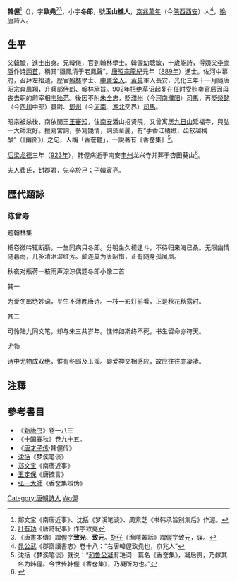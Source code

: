 '''韓偓'''<ref>郑文宝《南唐近事》、沈括《梦溪笔谈》、周紫芝《书韩承旨别集后》作渥。</ref>（{{bd|844年||923年||catIdx=Han韓偓}}），字'''致堯'''<ref>[[計有功|計有功]]《唐詩紀事》作字致堯</ref><ref>《唐書本傳》謂偓字'''致光'''、'''致元'''。[[胡仔|胡仔]]《漁隱叢話》謂偓字致元，误。</ref>，小字'''冬郎'''，號'''玉山樵人'''，[[京畿|京兆]][[萬年縣_(唐朝)|萬年]]（今[[陝西|陝西]][[西安|西安]]）人<ref>[[晁公武|晁公武]]《郡齋讀書志》卷十八：“右唐韓偓致堯也，京兆人”</ref>，[[晚唐|晚唐]]詩人。
==生平==
父[[韓瞻|韓瞻]]，進士出身。兄韓儀，官到翰林學士。韓偓幼聰敏，十歲能詩，得姨父[[李商隱|李商隱]]作诗[[s:全唐詩/卷540#韓冬郎即席爲詩相送一座盡驚他日余方…兼呈畏之員外|两首]]，稱其“雛鳳清于老鳳聲”。[[唐昭宗|唐昭宗]][[龍紀|龍紀]]元年（[[889年|889年]]）進士。佐河中幕府，召拜左拾遺，歷官[[翰林|翰林]]學士、[[中書舍人|中書舍人]]。[[黃巢|黃巢]]軍入長安，光化三年十一月隨唐昭宗奔鳳翔，升[[兵部侍郎|兵部侍郎]]、翰林承旨。[[902年|902年]]拒绝草诏起复在任时受贿卖官后因母丧去职的前宰相[[韦贻范|韦贻范]]。後因不附[[朱全忠|朱全忠]]，貶[[濮州|濮州]]（今[[河南|河南]][[濮阳|濮阳]]）[[司馬|司馬]]，再貶[[榮懿|榮懿]]（今[[四川|四川]]中部）县尉、[[鄧州|鄧州]]（今[[河南|河南]]、[[湖北|湖北]]交界）[[司馬|司馬]]。

昭宗被杀後，南依閩王[[王審知|王審知]]，住[[南安|南安]]潘山招贤院，又曾寓居[[九日山|九日山]]延福寺，與弘一大師友好。擅寫宮詞，多寫艷情，詞藻華麗，有“手香江橘嫩，齿软越梅酸”（《幽窗》）之句，人稱「香奩體」，一說著有《香奁集》<ref>沈括《梦溪笔谈》就说：“[[和凝|和鲁公凝]]有艳词一篇名《香奁集》，凝后贵，乃嫁其名为韩偓。今世传韩偓《香奁集》，乃凝所为也。”</ref>。

[[后梁|后梁]][[龙德|龙德]]三年（[[923年|923年]]），韩偓病逝于南安[[丰州|丰州]]龙兴寺并葬于杏田葵山<ref>{{cite book| last =泉州市地方志编纂委员会编| first =| authorlink =| coauthors =| title =泉州市志| publisher =中国社会科学出版社| date =2000-05| location =北京| pages =第一章　人物传| url =http://www.fjsq.gov.cn:88/showtext.asp?ToBook=3222&index=4402&| doi =| id =| isbn =7-5004-2700-X| deadurl =yes| archiveurl =https://web.archive.org/web/20090915195631/http://www.fjsq.gov.cn:88/showtext.asp?ToBook=3222&index=4402&| archivedate =2009-09-15}}</ref>。

夫人裴氏，封郡君，先卒於己；子韓寅亮。

==歷代題詠==
===陈曾寿===

题翰林集

把卷微吟辄断肠，一生同病只冬郎。分明坐久槎逢斗，不待归来海已桑。无限幽情随暮雨，几多清泪湿红芳。颠连莫为唐昭惜，正有随身孤凤凰。

秋夜对瓶荷一枝雨声淙淙偶题冬郎小像二首 

其一 

为爱冬郎绝妙词，平生不薄晚唐诗。一枝一影灯前看，正是秋花秋露时。

其二

可怜陆九同文笔，却与朱三共岁年。憔悴如斯终不死，书生留命亦符天。

尤物

诗中尤物成双绝，惟有冬郎及玉溪。癖爱神交相感应，故应往往亦凄凄。

==注釋==
<div class="references-small">
<references />
</div>

==參考書目==
{{wikisource author|韓偓}}
* 《[[新唐书|新唐书]]》卷一八三
* 《[[十国春秋|十国春秋]]》卷九十五。
* 《[[唐才子传|唐才子传]]·韩偓传》
* [[沈括|沈括]]《梦溪笔谈》
* [[郑文宝|郑文宝]]《南唐近事》
* [[王定保|王定保]]《唐摭言》
* [[弘一大師|弘一大師]]《香奁集辨伪》

{{DEFAULTSORT:Han韓偓}}
[[Category:唐朝詩人|Category:唐朝詩人]]
[[Category:韩姓|Wo偓]]